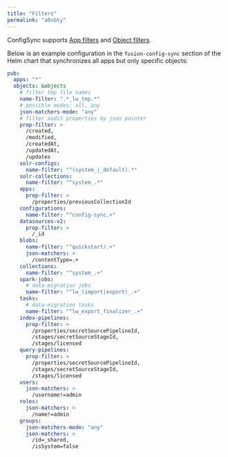 ```yaml
---
title: "Filters"
permalink: "a8nbty"
---
```


ConfigSync supports [App filters](/fusion/5.9/7p74hf/apps-filter) and [Object filters](/fusion/5.9/ztfcnr/object-filters).

Below is an example configuration in the `fusion-config-sync` section of the Helm chart that synchronizes all apps but only specific objects:

```yaml
pub:
  apps: "*"
  objects: &objects
    # filter tmp file names
    name-filter: ".*_lw_tmp.*"
    # possible modes: all, any
    json-matchers-mode: "any"
    # filter audit properties by json pointer
    prop-filter: >
      /created,
      /modified,
      /createdAt,
      /updatedAt,
      /updates
    solr-configs:
      name-filter: "^(system_|_default).*"
    solr-collections:
      name-filter: "^system_.*"
    apps:
      prop-filter: >
        /properties/previousCollectionId
    configurations:
      name-filter: "^config-sync.+"
    datasources-v2:
      prop-filter: >
        /_id
    blobs:
      name-filter: "^quickstart/.+"
      json-matchers: >
        /contentType=.+
    collections:
      name-filter: "^system_.+"
    spark-jobs:
      # data-migration jobs
      name-filter: "^lw_(import|export)_.+"
    tasks:
      # data-migration tasks
      name-filter: "^lw_export_finalizer_.+"
    index-pipelines:
      prop-filter: >
        /properties/secretSourcePipelineId,
        /stages/secretSourceStageId,
        /stages/licensed
    query-pipelines:
      prop-filter: >
        /properties/secretSourcePipelineId,
        /stages/secretSourceStageId,
        /stages/licensed
    users:
      json-matchers: >
        /username!=admin
    roles:
      json-matchers: >
        /name!=admin
    groups:
      json-matchers-mode: "any"
      json-matchers: >
        /id=_shared,
        /isSystem=false
```
